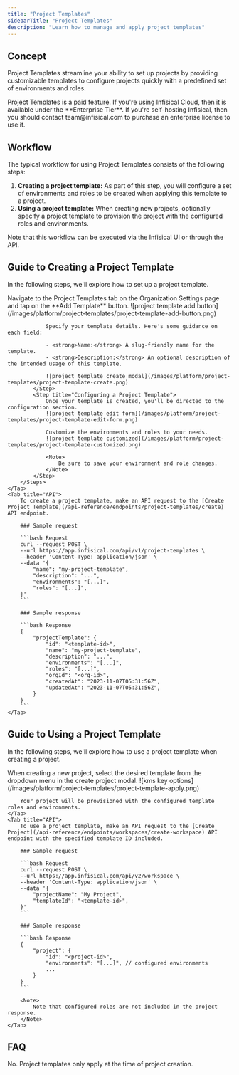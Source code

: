 ```yaml
---
title: "Project Templates"
sidebarTitle: "Project Templates"
description: "Learn how to manage and apply project templates"
---
```


## Concept

Project Templates streamline your ability to set up projects by providing customizable templates to configure projects quickly with a predefined set of environments and roles.

<Note>
    Project Templates is a paid feature.
    If you're using Infisical Cloud, then it is available under the **Enterprise Tier**. If you're self-hosting Infisical,
    then you should contact team@infisical.com to purchase an enterprise license to use it.
</Note>

## Workflow

The typical workflow for using Project Templates consists of the following steps:

1. <strong>Creating a project template:</strong> As part of this step, you will configure a set of environments and roles to be created when applying this template to a project.
2. <strong>Using a project template:</strong> When creating new projects, optionally specify a project template to provision the project with the configured roles and environments.

<Note>
  Note that this workflow can be executed via the Infisical UI or through the API.
</Note>

## Guide to Creating a Project Template

In the following steps, we'll explore how to set up a project template.

<Tabs>
    <Tab title="Infisical UI">
        <Steps>
            <Step title="Creating a Project Template">
                Navigate to the Project Templates tab on the Organization Settings page and tap on the **Add Template** button.
                ![project template add button](/images/platform/project-templates/project-template-add-button.png)

                Specify your template details. Here's some guidance on each field:

                - <strong>Name:</strong> A slug-friendly name for the template.
                - <strong>Description:</strong> An optional description of the intended usage of this template.

                ![project template create modal](/images/platform/project-templates/project-template-create.png)
            </Step>
            <Step title="Configuring a Project Template">
                Once your template is created, you'll be directed to the configuration section.
                ![project template edit form](/images/platform/project-templates/project-template-edit-form.png)

                Customize the environments and roles to your needs.
                ![project template customized](/images/platform/project-templates/project-template-customized.png)

                <Note>
                    Be sure to save your environment and role changes.
                </Note>
            </Step>
        </Steps>
    </Tab>
    <Tab title="API">
        To create a project template, make an API request to the [Create Project Template](/api-reference/endpoints/project-templates/create) API endpoint.

        ### Sample request

        ```bash Request
        curl --request POST \
        --url https://app.infisical.com/api/v1/project-templates \
        --header 'Content-Type: application/json' \
        --data '{
            "name": "my-project-template",
            "description": "...",
            "environments": "[...]",
            "roles": "[...]",
        }'
        ```

        ### Sample response

        ```bash Response
        {
            "projectTemplate": {
                "id": "<template-id>",
                "name": "my-project-template",
                "description": "...",
                "environments": "[...]",
                "roles": "[...]",
                "orgId": "<org-id>",
                "createdAt": "2023-11-07T05:31:56Z",
                "updatedAt": "2023-11-07T05:31:56Z",
            }
        }
        ```
    </Tab>

</Tabs>

## Guide to Using a Project Template

In the following steps, we'll explore how to use a project template when creating a project.

<Tabs>
    <Tab title="Infisical UI">
        When creating a new project, select the desired template from the dropdown menu in the create project modal.
        ![kms key options](/images/platform/project-templates/project-template-apply.png)

        Your project will be provisioned with the configured template roles and environments.
    </Tab>
    <Tab title="API">
        To use a project template, make an API request to the [Create Project](/api-reference/endpoints/workspaces/create-workspace) API endpoint with the specified template ID included.

        ### Sample request

        ```bash Request
        curl --request POST \
        --url https://app.infisical.com/api/v2/workspace \
        --header 'Content-Type: application/json' \
        --data '{
            "projectName": "My Project",
            "templateId": "<template-id>",
        }'
        ```

        ### Sample response

        ```bash Response
        {
            "project": {
                "id": "<project-id>",
                "environments": "[...]", // configured environments
                ...
            }
        }
        ```

        <Note>
            Note that configured roles are not included in the project response.
        </Note>
    </Tab>

</Tabs>

## FAQ

<AccordionGroup>
  <Accordion title="Do changes to templates propagate to existing projects?">
    No. Project templates only apply at the time of project creation.
  </Accordion>
</AccordionGroup>
